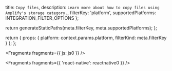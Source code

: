   title: `Copy files`,
  description: `Learn more about how to copy files using Amplify's storage category.`,
  filterKey: 'platform',
  supportedPlatforms: INTEGRATION_FILTER_OPTIONS
};



  return generateStaticPaths(meta.filterKey, meta.supportedPlatforms);
};

  return {
    props: {
      platform: context.params.platform,
      filterKind: meta.filterKey
    }
  };
};


<Fragments fragments={{ js: js0 }} />


<Fragments fragments={{ 'react-native': reactnative0 }} />
